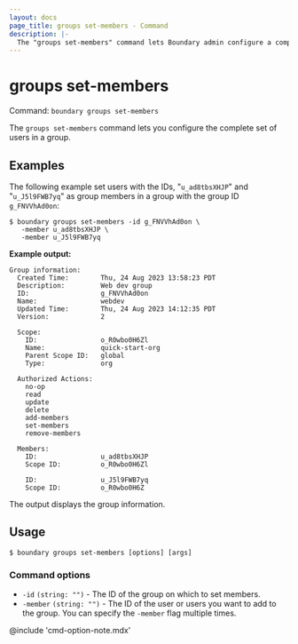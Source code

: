 ```yaml
---
layout: docs
page_title: groups set-members - Command
description: |-
  The "groups set-members" command lets Boundary admin configure a complete set of members (users) on a group given its ID.
---
```


# groups set-members

Command: `boundary groups set-members`

The `groups set-members` command lets you configure the complete set of users in a group.

## Examples

The following example set users with the IDs, "`u_ad8tbsXHJP`" and "`u_J5l9FWB7yq`" as group members in a group with the group ID `g_FNVVhAd0on`:

```shell-session
$ boundary groups set-members -id g_FNVVhAd0on \
   -member u_ad8tbsXHJP \
   -member u_J5l9FWB7yq
```

**Example output:**

<CodeBlockConfig hideClipboard>

```plaintext
Group information:
  Created Time:        Thu, 24 Aug 2023 13:58:23 PDT
  Description:         Web dev group
  ID:                  g_FNVVhAd0on
  Name:                webdev
  Updated Time:        Thu, 24 Aug 2023 14:12:35 PDT
  Version:             2

  Scope:
    ID:                o_R0wbo0H6Zl
    Name:              quick-start-org
    Parent Scope ID:   global
    Type:              org

  Authorized Actions:
    no-op
    read
    update
    delete
    add-members
    set-members
    remove-members

  Members:
    ID:                u_ad8tbsXHJP
    Scope ID:          o_R0wbo0H6Zl

    ID:                u_J5l9FWB7yq
    Scope ID:          o_R0wbo0H6Z
```

</CodeBlockConfig>

The output displays the group information.

## Usage

<CodeBlockConfig hideClipboard>

```shell-session
$ boundary groups set-members [options] [args]
```

</CodeBlockConfig>

### Command options

- `-id` `(string: "")` - The ID of the group on which to set members.
- `-member` `(string: "")` - The ID of the user or users you want to add to the group.
You can specify the `-member` flag multiple times.

@include 'cmd-option-note.mdx'
